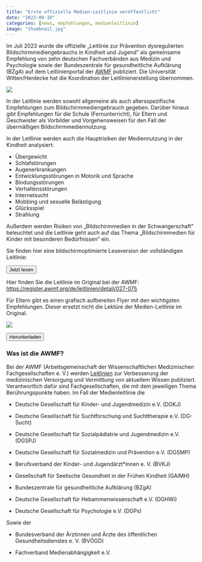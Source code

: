 ---
title: "Erste offizielle Medien-Leitlinie veröffentlicht"
date: "2023-09-10"
categories: [news, empfehlungen, medienleitlinie]
image: "thumbnail.jpg"
---

Im Juli 2023 wurde die offizielle „Leitlinie zur Prävention dysregulierten Bildschirmmediengebrauchs in Kindheit und Jugend" als gemeinsame Empfehlung von zehn deutschen Fachverbänden aus Medizin und Psychologie sowie der Bundeszentrale für gesundheitliche Aufklärung (BZgA) auf dem Leitlinienportal der [AWMF](/posts/230910-medien-leitlinie/index.qmd#was-ist-die-awmf) publiziert. Die Universität Witten/Herdecke hat die Koordination der Leitlinienerstellung übernommen.

![](thumbnail.jpg)

In der Leitlinie werden sowohl allgemeine als auch altersspezifische Empfehlungen zum Bildschirmmediengebrauch gegeben. Darüber hinaus gibt Empfehlungen für die Schule (Fernunterricht), für Eltern und Geschwister als Vorbilder und Vorgehensweisen für den Fall der übermäßigen Bildschirmmediennutzung.

In der Leitlinie werden auch die Hauptrisiken der Mediennutzung in der Kindheit analysiert:

-   Übergewicht
-   Schlafstörungen
-   Augenerkrankungen
-   Entwicklungsstörungen in Motorik und Sprache
-   Bindungsstörungen
-   Verhaltensstörungen
-   Internetsucht
-   Mobbing und sexuelle Belästigung
-   Glücksspiel
-   Strahlung

Außerdem werden Risiken von „Bildschirmmedien in der Schwangerschaft" beleuchtet und die Leitlinie geht auch auf das Thema „Bildschirmmedien für Kinder mit besonderen Bedürfnissen" ein.

Sie finden hier eine bildschirmoptimierte Leseversion der vollständigen Leitlinie:

```{=html}
<p><a href="https://leitlinie.bildschirmfrei-bis-3.de" target="_blank"><button class="btn btn-primary">Jetzt lesen</button></a></p>
```
Hier finden Sie die Leitlinie im Original bei der AWMF: <https://register.awmf.org/de/leitlinien/detail/027-075>

Für Eltern gibt es einen grafisch aufbereiten Flyer mit den wichtigsten Empfehlungen. Dieser ersetzt nicht die Lektüre der Medien-Leitlinie im Original.

![](/images/eltern-ll.jpg)

```{=html}
<button class="btn btn-primary" data-umami-event="dl Elternversion" onclick="window.open('../../uploads/027-075eltern_S2k_Praevention-dysregulierten-Bildschirmmediengebrauchs-Kinder-Jugendliche_2023-09.pdf')"><i class="bi bi-file-earmark-pdf"></i> Herunterladen</button>
```
### **Was ist die AWMF?**

Bei der AWMF (Arbeitsgemeinschaft der Wissenschaftlichen Medizinischen Fachgesellschaften e. V.) werden [Leitlinien](https://register.awmf.org/de/start) zur Verbesserung der medizinischen Versorgung und Vermittlung von aktuellem Wissen publiziert. Verantwortlich dafür sind Fachgesellschaften, die mit dem jeweiligen Thema Berührungspunkte haben. Im Fall der Medienleitlinie die

-   Deutsche Gesellschaft für Kinder- und Jugendmedizin e.V. (DGKJ)

-   Deutsche Gesellschaft für Suchtforschung und Suchttherapie e.V. (DG-Sucht)

-   Deutsche Gesellschaft für Sozialpädiatrie und Jugendmedizin e.V. (DGSPJ)

-   Deutsche Gesellschaft für Sozialmedizin und Prävention e.V. (DGSMP)

-   Berufsverband der Kinder- und Jugendärzt\*innen e. V. (BVKJ)

-   Gesellschaft für Seelische Gesundheit in der Frühen Kindheit (GAIMH)

-   Bundeszentrale für gesundheitliche Aufklärung (BZgA)

-   Deutsche Gesellschaft für Hebammenwissenschaft e.V. (DGHWi)

-   Deutsche Gesellschaft für Psychologie e.V. (DGPs)

Sowie der

-   Bundesverband der Ärztinnen und Ärzte des öffentlichen Gesundheitsdienstes e. V. (BVÖGD)

-   Fachverband Medienabhängigkeit e.V.

